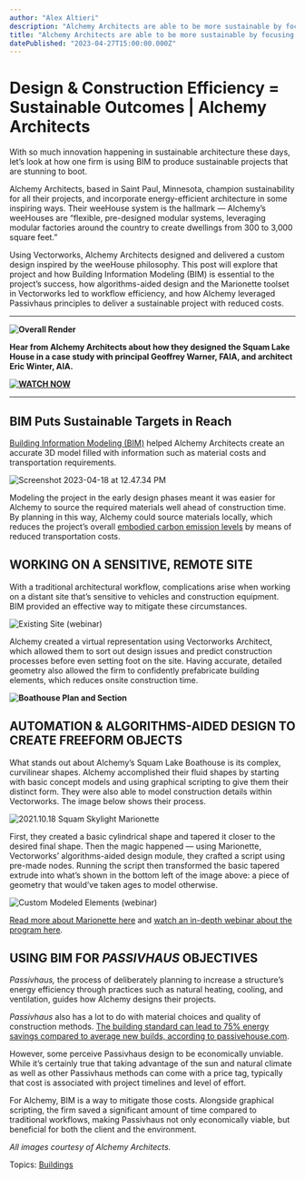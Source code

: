 ```yaml
---
author: "Alex Altieri"
description: "Alchemy Architects are able to be more sustainable by focusing on efficient design and construction methods."
title: "Alchemy Architects are able to be more sustainable by focusing on efficient design and construction methods." 
datePublished: "2023-04-27T15:00:00.000Z"
---
```

# Design & Construction Efficiency = Sustainable Outcomes | Alchemy Architects

With so much innovation happening in sustainable architecture these days, let’s look at how one firm is using BIM to produce sustainable projects that are stunning to boot.

Alchemy Architects, based in Saint Paul, Minnesota, champion sustainability for all their projects, and incorporate energy-efficient architecture in some inspiring ways. Their weeHouse system is the hallmark — Alchemy’s weeHouses are “flexible, pre-designed modular systems, leveraging modular factories around the country to create dwellings from 300 to 3,000 square feet.”

Using Vectorworks, Alchemy Architects designed and delivered a custom design inspired by the weeHouse philosophy. This post will explore that project and how Building Information Modeling (BIM) is essential to the project’s success, how algorithms-aided design and the Marionette toolset in Vectorworks led to workflow efficiency, and how Alchemy leveraged Passivhaus principles to deliver a sustainable project with reduced costs.

---

**![Overall Render](https://blog.vectorworks.net/hs-fs/hubfs/Blog%20Images/2023%20Blog%20Images/4_Alchemy/Overall%20Render.png?width=550&height=293&name=Overall%20Render.png)**

**Hear from Alchemy Architects about how they designed the Squam Lake House in a case study with principal Geoffrey Warner, FAIA, and architect Eric Winter, AIA.**

**[![WATCH NOW](https://no-cache.hubspot.com/cta/default/3018241/0fa65450-fac6-4bfd-9046-c97f3b142742.png)](https://cta-redirect.hubspot.com/cta/redirect/3018241/0fa65450-fac6-4bfd-9046-c97f3b142742)** 

---

## **BIM Puts Sustainable Targets in Reach**

[Building Information Modeling (BIM)](../../../net/vectorworks/blog/what-is-bim-building-information-modeling-in-the-aec-industry.html) helped Alchemy Architects create an accurate 3D model filled with information such as material costs and transportation requirements.

![Screenshot 2023-04-18 at 12.47.34 PM](https://blog.vectorworks.net/hs-fs/hubfs/Blog%20Images/2023%20Blog%20Images/4_Alchemy/Screenshot%202023-04-18%20at%2012.47.34%20PM.png?width=728&height=476&name=Screenshot%202023-04-18%20at%2012.47.34%20PM.png)

Modeling the project in the early design phases meant it was easier for Alchemy to source the required materials well ahead of construction time. By planning in this way, Alchemy could source materials locally, which reduces the project’s overall [embodied carbon emission levels](../../../net/vectorworks/blog/calculate-embodied-carbon-with-this-vectorworks-worksheet.html) by means of reduced transportation costs.

## **WORKING ON A SENSITIVE, REMOTE SITE**

With a traditional architectural workflow, complications arise when working on a distant site that’s sensitive to vehicles and construction equipment. BIM provided an effective way to mitigate these circumstances.

![Existing Site (webinar)](https://blog.vectorworks.net/hs-fs/hubfs/Blog%20Images/2023%20Blog%20Images/4_Alchemy/Existing%20Site%20(webinar).png?width=724&height=500&name=Existing%20Site%20(webinar).png)

Alchemy created a virtual representation using Vectorworks Architect, which allowed them to sort out design issues and predict construction processes before even setting foot on the site. Having accurate, detailed geometry also allowed the firm to confidently prefabricate building elements, which reduces onsite construction time.

**![Boathouse Plan and Section](https://blog.vectorworks.net/hs-fs/hubfs/Blog%20Images/2023%20Blog%20Images/4_Alchemy/Boathouse%20Plan%20and%20Section.jpg?width=538&height=500&name=Boathouse%20Plan%20and%20Section.jpg)**

## **AUTOMATION & ALGORITHMS-AIDED DESIGN TO CREATE FREEFORM OBJECTS**

What stands out about Alchemy’s Squam Lake Boathouse is its complex, curvilinear shapes. Alchemy accomplished their fluid shapes by starting with basic concept models and using graphical scripting to give them their distinct form. They were also able to model construction details within Vectorworks. The image below shows their process.

![2021.10.18 Squam Skylight Marionette](https://blog.vectorworks.net/hs-fs/hubfs/Blog%20Images/2023%20Blog%20Images/4_Alchemy/2021.10.18%20Squam%20Skylight%20Marionette.jpg?width=750&height=550&name=2021.10.18%20Squam%20Skylight%20Marionette.jpg)

First, they created a basic cylindrical shape and tapered it closer to the desired final shape. Then the magic happened — using Marionette, Vectorworks’ algorithms-aided design module, they crafted a script using pre-made nodes. Running the script then transformed the basic tapered extrude into what’s shown in the bottom left of the image above: a piece of geometry that would’ve taken ages to model otherwise.

![Custom Modeled Elements (webinar)](https://blog.vectorworks.net/hs-fs/hubfs/Blog%20Images/2023%20Blog%20Images/4_Alchemy/Custom%20Modeled%20Elements%20(webinar).png?width=800&height=486&name=Custom%20Modeled%20Elements%20(webinar).png)

[Read more about Marionette here](../../../net/vectorworks/blog/what-is-marionette-a-look-at-vectorworks-algorithmic-modeling-tool.html) and [watch an in-depth webinar about the program here](https://university.vectorworks.net/course/view.php?id=2277).

## **USING BIM FOR _PASSIVHAUS_ OBJECTIVES**

_Passivhaus,_ the process of deliberately planning to increase a structure’s energy efficiency through practices such as natural heating, cooling, and ventilation, guides how Alchemy designs their projects.

_Passivhaus_ also has a lot to do with material choices and quality of construction methods. [The building standard can lead to 75% energy savings compared to average new builds, according to passivehouse.com](https://passivehouse.com/02%5Finformations/01%5Fwhatisapassivehouse/01%5Fwhatisapassivehouse.htm).

However, some perceive Passivhaus design to be economically unviable. While it’s certainly true that taking advantage of the sun and natural climate as well as other Passivhaus methods can come with a price tag, typically that cost is associated with project timelines and level of effort.

For Alchemy, BIM is a way to mitigate those costs. Alongside graphical scripting, the firm saved a significant amount of time compared to traditional workflows, making Passivhaus not only economically viable, but beneficial for both the client and the environment.

_All images courtesy of Alchemy Architects._

 Topics: [Buildings](https://blog.vectorworks.net/topic/buildings) 

 